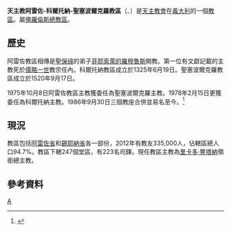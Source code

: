 {{Infobox diocese
|name =阿雷佐-科爾托納-聖塞波爾克羅
|jurisdiction = 教區
|latin = Dioecesis Arretina-Cortonensis-Biturgensis seu Burgi Sancti Sepulchri
|local = 
|border = catholic
|image = Italy Tuscany Diocese map Arezzo-Cortona-Sansepolcro.svg
|image_size = 
|image_alt = 
|caption = 教區範圍
|image2 =Ecclesia Cathedralis Aretina.jpg
|caption2 =聖多拿道主教座堂
|location = [[義大利|義大利]]
|rite = [[羅馬禮|羅馬禮]]
|territory = [[阿雷佐省|阿雷佐省]]、[[錫耶納省|錫耶納省]]各一部
|population =335,000
|patron = 聖史若望、聖多拿道、聖瑪格麗達
|province = 佛羅倫斯
|established = 1986年
|cathedral = [[聖多拿道主教座堂_(阿雷佐)|聖多拿道主教座堂]]
|co-cathedral = 
|leadership = 主教 
|website =[http://www.diocesiarezzo.it/ 官方網頁]
|pope =  
|patriarch= 
|metropolitan =
|ordinary = 里卡多·豐塔納
|coadjutor archbishop = 
|coadjutor bishop = 
|auxiliary = 
|emeritus = }}

'''天主教阿雷佐-科爾托納-聖塞波爾克羅教區'''（{{lang-la|Dioecesis Arretina-Cortonensis-Biturgensis seu Burgi Sancti Sepulchri}}、{{lang-it|Diocesi di Arezzo-Cortona-Sansepolcro}}）是[[天主教會|天主教會]]在[[義大利|義大利]]的一個[[教區|教區]]。屬[[天主教佛羅倫斯總教區|佛羅倫斯總教區]]。

==歷史==
阿雷佐教區相傳是[[聖保祿|聖保祿]]的弟子[[菲耶索萊的羅穆魯斯|菲耶索萊的羅穆魯斯]]開教。第一位有文獻記載的主教死於[[儒略一世|儒略一世]]教宗任內。科爾托納教區成立於1325年6月19日。聖塞波爾克羅教區成立於1520年9月17日。

1975年10月8日阿雷佐教區主教獲委任為聖塞波爾克羅主教。1978年2月15日更獲委任為科爾托納主教。1986年9月30日三個教座合併並易名至今。<ref>{{cite journal
|journal=[[宗座公報|宗座公報]]
|publisher=梵蒂岡出版社
|date=1987年
|volume=79
|title=''Instantibus votis''
|page=654-656
|url=http://www.vatican.va/archive/aas/documents/AAS%2079%20%5B1987%5D%20-%20ocr.pdf
|access-date=2014-07-18
|archive-date=2019-06-03
|archive-url=https://web.archive.org/web/20190603085403/http://www.vatican.va/archive/aas/documents/AAS%2079%20%5B1987%5D%20-%20ocr.pdf
|dead-url=no
}}</ref>
==現況==
教區包括[[阿雷佐省|阿雷佐省]]和[[錫耶納省|錫耶納省]]各一部份，2012年有教友335,000人，佔轄區總人口94.7%。教區下轄247個堂區，有223名司鐸。現任教區主教為[[里卡多·豐塔納|里卡多·豐塔納]]領銜總主教。

==參考資料==
{{reflist}}

[[Category:義大利天主教教區|A]]
{{意大利天主教教區}}